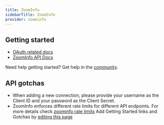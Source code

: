 ```yaml
---
title: ZoomInfo
sidebarTitle: ZoomInfo
provider: zoominfo
---
```



<Overview />


## Getting started

-   [OAuth related docs](https://api-docs.zoominfo.com/#477888fc-8308-4645-81ca-ca7a6d7ba3d1)
-   [ZoomInfo API Docs](https://api-docs.zoominfo.com/#intro)

<Tip>Need help getting started? Get help in the [community](https://nango.dev/slack).</Tip>

## API gotchas

-   When adding a new connection, please provide your username as the Client ID and your password as the Client Secret.
-   ZoomInfo enforces different rate limits for different API endpoints. For more details check [zoominfo rate limits](https://api-docs.zoominfo.com/#rate-and-usage-limits)
<Note>Add Getting Started links and Gotchas by [editing this page](https://github.com/nangohq/nango/tree/master/docs-v2/integrations/all/zoom.mdx)</Note>
